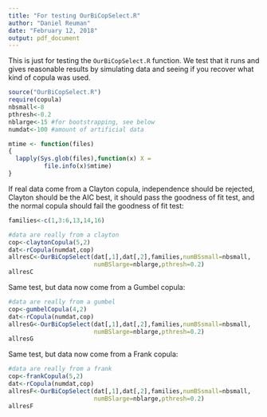 ---
title: "For testing OurBiCopSelect.R"
author: "Daniel Reuman"
date: "February 12, 2018"
output: pdf_document
---

This is just for testing the `OurBiCopSelect.R` function. We test that
it runs and gives reasonable results by simulating data and seeing if 
you recover what kind of copula was used.

<!--Source in the function and a package, changeable constants-->
```{r}
source("OurBiCopSelect.R")
require(copula)
nbsmall<-8
pthresh<-0.2
nblarge<-15 #for bootstrapping, see below
numdat<-100 #amount of artificial data
```

<!--A function needed for caching-->
```{r echo=F}
mtime <- function(files)
{
  lapply(Sys.glob(files),function(x) X =   
          file.info(x)$mtime)
}
```

If real data come from a Clayton copula, independence should
be rejected, Clayton should be the AIC best, it should pass the
goodness of fit test, and the normal copula should fail the
goodness of fit test:
<!--Test for real data from a clayton-->
```{r cache=T, cache.extra=list(nbsmall,nblarge,pthresh,numdat,mtime("OutBiCopSelect.R"))}
families<-c(1,3:6,13,14,16)

#data are really from a clayton
cop<-claytonCopula(5,2)
dat<-rCopula(numdat,cop)
allresC<-OurBiCopSelect(dat[,1],dat[,2],families,numBSsmall=nbsmall,
                        numBSlarge=nblarge,pthresh=0.2)
allresC
```

Same test, but data now come from a Gumbel copula:
<!--Test for real data from a gumbel-->
```{r cache=T, cache.extra=list(nbsmall,nblarge,pthresh,numdat,mtime("OutBiCopSelect.R"))}
#data are really from a gumbel
cop<-gumbelCopula(4,2)
dat<-rCopula(numdat,cop)
allresG<-OurBiCopSelect(dat[,1],dat[,2],families,numBSsmall=nbsmall,
                        numBSlarge=nblarge,pthresh=0.2)
allresG
```

Same test, but data now come from a Frank copula:
<!--Test for real data from a frank-->
```{r cache=T, cache.extra=list(nbsmall,nblarge,pthresh,numdat,mtime("OutBiCopSelect.R"))}
#data are really from a frank
cop<-frankCopula(5,2)
dat<-rCopula(numdat,cop)
allresF<-OurBiCopSelect(dat[,1],dat[,2],families,numBSsmall=nbsmall,
                        numBSlarge=nblarge,pthresh=0.2)
allresF
```
